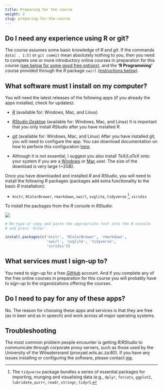 ```yaml
---
title: Preparing for the course
weight: 2
slug: preparing-for-the-course
---
```


## Do I need any experience using R or git?

The course assumes some basic knowledge of _R_ and _git_. If the commands `data[ , 1:5]` or `git commit` mean absolutely nothing to you, then you need to complete one or more introductory online courses in preparation for this course ([see below for some good free options](#Free courses)), and the **'R Programming'** course provided through the _R_ package `swirl` ([instructions below](#Swirl)).

## What software must I install on my computer?

You will need the latest releases of the following apps (if you already the apps installed, check for updates):

- [_R_](//cran.r-project.org){ target="_blank" } (available for: Windows, Mac, and Linux)

- [_RStudio Desktop_](//www.rstudio.com/products/rstudio/download/){ target="_blank" } (available for: Windows, Mac, and Linux) It is important that you only install _RStudio_ after you have installed _R_.

- [_git_](//git-scm.com/downloads){ target="_blank" } (available for: Windows, Mac, and Linux) After you have installed git, you will need to configure the app. You can download documentation on how to perform this configuration [here](https://www.dropbox.com/s/fdx3dgw4507m58l/configuring-git.pdf?dl=1).

- Although it is not essential, I suggest you also install _TeX/LaTeX_ onto your system if you are a [Windows](https://miktex.org/download){ target="_blank" } or [Mac](http://www.tug.org/mactex/downloading.html){ target="_blank" } user. The size of the download is very large (~2GB).

Once you have downloaded and installed _R_ and _RStudio_, you will need to install the following _R_ packages (packages add extra functionality to the basic _R_ installation):

- `knitr`, `RColorBrewer`, `rmarkdown`, `swirl`, `svglite`, `tidyverse` [^1], `viridis` 

[^1]: The `tidyverse` package bundles a series of essential packages for importing, munging and visualising data (e.g., `dplyr`, `forcats`, `ggplot2`, `lubridate`, `purrr`, `readr`, `stringr`, `tidyr`).

To install the packages from the _R_ console in _RStudio_:

![](img/rconsole.png)

```r
# Re-type or copy and paste the appropriate text into the R console 
# and press 'Enter'.

install.packages(c('knitr', 'RColorBrewer', 'rmarkdown', 
                   'swirl', 'svglite', 'tidyverse', 
                   'viridis'))
```

## What services must I sign-up to?

You need to sign-up for a free [_GitHub_](https://github.com){ target="_blank" } account. And if you complete any of the free online courses in preparation for this course you will probably have to sign-up to the organsizations offering the courses. 

## Do I need to pay for any of these apps?

No. The reason for choosing these apps and services is that they are free (as in beer and as in speech) and work across all major operating systems.

## Troubleshooting 

The most common problem people encounter is getting _R_/_RStudio_ to communicate through corporate proxy servers, such as those used by the University of the Witwatersrand (proxyad.wits.ac.za:80). If you have any issues installing or configuring the software, please contact <a href="mailto:peter.kamerman@gmail.com">me</a>.
